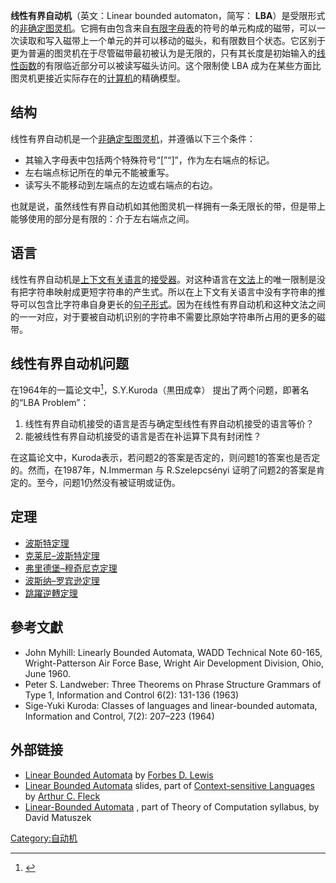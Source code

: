 {{Request translation}}
'''线性有界自动机'''（英文：Linear bounded automaton，简写： '''LBA'''）是受限形式的[[非确定图灵机|非确定图灵机]]。它拥有由包含来自[[有限集合|有限]][[字母表_(计算机科学)|字母表]]的符号的单元构成的磁带，可以一次读取和写入磁带上一个单元的并可以移动的磁头，和有限数目个状态。它区别于更为普遍的图灵机在于尽管磁带最初被认为是无限的，只有其长度是初始输入的[[线性函数|线性函数]]的有限临近部分可以被读写磁头访问。这个限制使 LBA 成为在某些方面比图灵机更接近实际存在的[[计算机|计算机]]的精确模型。

== 结构 ==
线性有界自动机是一个[[非确定型图灵机|非确定型图灵机]]，并遵循以下三个条件：

* 其输入字母表中包括两个特殊符号“[”“]”，作为左右端点的标记。
* 左右端点标记所在的单元不能被重写。
* 读写头不能移动到左端点的左边或右端点的右边。

也就是说，虽然线性有界自动机如其他图灵机一样拥有一条无限长的带，但是带上能够使用的部分是有限的：介于左右端点之间。

== 语言 ==
线性有界自动机是[[上下文有关语言|上下文有关语言]]的[[接受器|接受器]]。对这种语言在[[文法|文法]]上的唯一限制是没有把字符串映射成更短字符串的产生式。所以在上下文有关语言中没有字符串的推导可以包含比字符串自身更长的[[句子形式|句子形式]]。因为在线性有界自动机和这种文法之间的一一对应，对于要被自动机识别的字符串不需要比原始字符串所占用的更多的磁带。

== 线性有界自动机问题 ==
在1964年的一篇论文中<ref>{{Cite web|url=https://ac.els-cdn.com/S0019995864901202/1-s2.0-S0019995864901202-main.pdf?_tid=18880aae-376b-4492-aa53-38e646c8a9f0&acdnat=1528032690_c01ed8ce744a7816abedb2e814cdb90d|title=Classes of Languages and Linear-Bounded Automata|accessdate=|author=S.-Y. Kuroda|date=1964|publisher=}}{{Dead link|date=2020年1月 |bot=InternetArchiveBot |fix-attempted=yes }}</ref>，S.Y.Kuroda（黒田成幸） 提出了两个问题，即著名的“LBA Problem”：

# 线性有界自动机接受的语言是否与确定型线性有界自动机接受的语言等价？
# 能被线性有界自动机接受的语言是否在补运算下具有封闭性？

在这篇论文中，Kuroda表示，若问题2的答案是否定的，则问题1的答案也是否定的。然而，在1987年，N.Immerman 与 R.Szelepcsényi 证明了问题2的答案是肯定的。至今，问题1仍然没有被证明或证伪。

== 定理 ==
* [[波斯特定理|波斯特定理]]
* [[克莱尼–波斯特定理|克莱尼–波斯特定理]]
* [[弗里德堡–穆奇尼克定理|弗里德堡–穆奇尼克定理]]
* [[波斯纳–罗宾逊定理|波斯纳–罗宾逊定理]]
* [[跳躍逆轉定理|跳躍逆轉定理]]

==參考文獻==
{{refbegin}}
* John Myhill: Linearly Bounded Automata, WADD Technical Note 60-165, Wright-Patterson Air Force Base, Wright Air Development Division, Ohio, June 1960.
* Peter S. Landweber: Three Theorems on Phrase Structure Grammars of Type 1, Information and Control 6(2): 131-136 (1963)
* Sige-Yuki Kuroda: Classes of languages and linear-bounded automata, Information and Control, 7(2): 207–223 (1964)
{{refend}}

== 外部链接 ==
* [https://web.archive.org/web/20070205070159/http://www.cs.uky.edu/~lewis/texts/theory/automata/lb-auto.pdf Linear Bounded Automata] by [https://web.archive.org/web/20070109012311/http://www.cs.uky.edu/~lewis/ Forbes D. Lewis]
* [http://www.cs.uiowa.edu/~fleck/PartIIIxpar/sld006.htm Linear Bounded Automata] slides, part of [http://www.cs.uiowa.edu/~fleck/PartIIIxpar/ Context-sensitive Languages] by [http://www.cs.uiowa.edu/~fleck Arthur C. Fleck]
* [http://www.seas.upenn.edu/~cit596/notes/dave/chomsky2.html Linear-Bounded Automata] , part of Theory of Computation syllabus, by David Matuszek

{{形式语言与形式文法}}

[[Category:自动机|Category:自动机]]